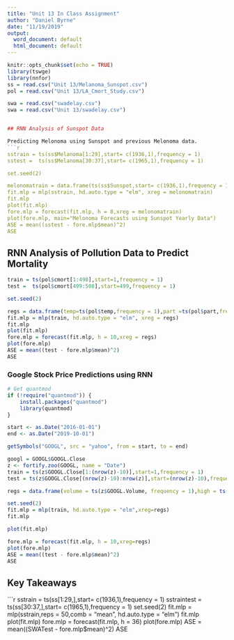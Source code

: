 ```yaml
---
title: "Unit 13 In Class Assignment"
author: "Daniel Byrne"
date: "11/19/2019"
output:
  word_document: default
  html_document: default
---
```


```r
knitr::opts_chunk$set(echo = TRUE)
library(tswge)
library(nnfor)
ss = read.csv("Unit 13/Melanoma_Sunspot.csv")
pol = read.csv("Unit 13/LA_Cmort_Study.csv")

swa = read.csv("swadelay.csv")
swa = read.csv("Unit 13/swadelay.csv")


## RNN Analysis of Sunspot Data

Predicting Melonoma using Sunspot and previous Melonoma data.
```r
sstrain = ts(ss$Melanoma[1:29],start= c(1936,1),frequency = 1)
sstest =  ts(ss$Melanoma[30:37],start= c(1965,1),frequency = 1)

set.seed(2)

melonomatrain = data.frame(ts(ss$Sunspot,start= c(1936,1),frequency = 1))
fit.mlp = mlp(sstrain, hd.auto.type = "elm", xreg = melonomatrain)
fit.mlp
plot(fit.mlp)
fore.mlp = forecast(fit.mlp, h = 8,xreg = melonomatrain)
plot(fore.mlp, main="Melonoma Forecasts using Sunspot Yearly Data")
ASE = mean((sstest - fore.mlp$mean)^2)
ASE
```

## RNN Analysis of Pollution Data to Predict Mortality

```r
train = ts(pol$cmort[1:498],start=1,frequency = 1)
test =  ts(pol$cmort[499:508],start=499,frequency = 1)

set.seed(2)

regs = data.frame(temp=ts(pol$temp,frequency = 1),part =ts(pol$part,frequency = 1))
fit.mlp = mlp(train, hd.auto.type = "elm", xreg = regs)
fit.mlp
plot(fit.mlp)
fore.mlp = forecast(fit.mlp, h = 10,xreg = regs)
plot(fore.mlp)
ASE = mean((test - fore.mlp$mean)^2)
ASE
```

### Google Stock Price Predictions using RNN

```r
# Get quantmod
if (!require("quantmod")) {
    install.packages("quantmod")
    library(quantmod)
}

start <- as.Date("2016-01-01")
end <- as.Date("2019-10-01")

getSymbols("GOOGL", src = "yahoo", from = start, to = end)
```

```r
googl = GOOGL$GOOGL.Close
z <- fortify.zoo(GOOGL, name = "Date")
train = ts(z$GOOGL.Close[1:(nrow(z)-10)],start=1,frequency = 1)
test = ts(z$GOOGL.Close[(nrow(z)-10):nrow(z)],start=(nrow(z)-10),frequency = 1)

regs = data.frame(volume = ts(z$GOOGL.Volume, frequency = 1),high = ts(z$GOOGL.High,frequency = 1),low = ts(z$GOOGL.Low,frequency = 1))

set.seed(2)
fit.mlp = mlp(train, hd.auto.type = "elm",xreg=regs)
fit.mlp

plot(fit.mlp)

fore.mlp = forecast(fit.mlp, h = 10,xreg=regs)
plot(fore.mlp)
ASE = mean((test - fore.mlp$mean)^2)
ASE
```

## Key Takeaways
```r
sstrain = ts(ss[1:29,],start= c(1936,1),frequency = 1)
sstraintest =  ts(ss[30:37,],start= c(1965,1),frequency = 1)
set.seed(2)
fit.mlp = mlp(sstrain,reps = 50,comb = "mean", hd.auto.type = "elm")
fit.mlp
plot(fit.mlp)
fore.mlp = forecast(fit.mlp, h = 36)
plot(fore.mlp)
ASE = mean((SWATest - fore.mlp$mean)^2)
ASE



